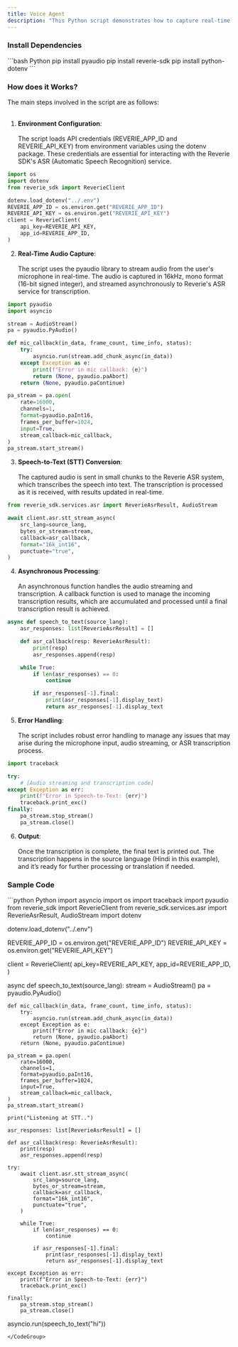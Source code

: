 ```yaml
---
title: Voice Agent
description: "This Python script demonstrates how to capture real-time audio from a microphone and convert it into text using the Reverie SDK's Speech-to-Text (STT) service. The process is asynchronous and handles audio streaming efficiently to provide real-time transcription."
---
```


### Install Dependencies
<CodeGroup>
```bash Python
pip install pyaudio 
pip install reverie-sdk
pip install python-dotenv
```
</CodeGroup>

### How does it Works? 
The main steps involved in the script are as follows:<br></br>

1. **Environment Configuration**:<br></br>
The script loads API credentials (REVERIE_APP_ID and REVERIE_API_KEY) from environment variables using the dotenv package. These credentials are essential for interacting with the Reverie SDK's ASR (Automatic Speech Recognition) service.

```python Python
import os
import dotenv
from reverie_sdk import ReverieClient

dotenv.load_dotenv("../.env")
REVERIE_APP_ID = os.environ.get("REVERIE_APP_ID")
REVERIE_API_KEY = os.environ.get("REVERIE_API_KEY")
client = ReverieClient(
    api_key=REVERIE_API_KEY,
    app_id=REVERIE_APP_ID,
)
```

2. **Real-Time Audio Capture**:<br></br>
The script uses the pyaudio library to stream audio from the user's microphone in real-time. The audio is captured in 16kHz, mono format (16-bit signed integer), and streamed asynchronously to Reverie's ASR service for transcription.

```python Python
import pyaudio
import asyncio

stream = AudioStream()
pa = pyaudio.PyAudio()

def mic_callback(in_data, frame_count, time_info, status):
    try:
        asyncio.run(stream.add_chunk_async(in_data))
    except Exception as e:
        print(f"Error in mic callback: {e}")
        return (None, pyaudio.paAbort)
    return (None, pyaudio.paContinue)

pa_stream = pa.open(
    rate=16000,
    channels=1,
    format=pyaudio.paInt16,
    frames_per_buffer=1024,
    input=True,
    stream_callback=mic_callback,
)
pa_stream.start_stream()
```

3. **Speech-to-Text (STT) Conversion**:<br></br>
The captured audio is sent in small chunks to the Reverie ASR system, which transcribes the speech into text. The transcription is processed as it is received, with results updated in real-time.

```python Python
from reverie_sdk.services.asr import ReverieAsrResult, AudioStream

await client.asr.stt_stream_async(
    src_lang=source_lang,
    bytes_or_stream=stream,
    callback=asr_callback,
    format="16k_int16",
    punctuate="true",
)
```

4. **Asynchronous Processing**:<br></br>
An asynchronous function handles the audio streaming and transcription. A callback function is used to manage the incoming transcription results, which are accumulated and processed until a final transcription result is achieved.

```python Python
async def speech_to_text(source_lang):
    asr_responses: list[ReverieAsrResult] = []

    def asr_callback(resp: ReverieAsrResult):
        print(resp)
        asr_responses.append(resp)

    while True:
        if len(asr_responses) == 0:
            continue

        if asr_responses[-1].final:
            print(asr_responses[-1].display_text)
            return asr_responses[-1].display_text
```

5. **Error Handling**:<br></br>
The script includes robust error handling to manage any issues that may arise during the microphone input, audio streaming, or ASR transcription process.

```python Python
import traceback

try:
    # [Audio streaming and transcription code]
except Exception as err:
    print(f"Error in Speech-to-Text: {err}")
    traceback.print_exc()
finally:
    pa_stream.stop_stream()
    pa_stream.close()
```

6. **Output**:<br></br>
Once the transcription is complete, the final text is printed out. The transcription happens in the source language (Hindi in this example), and it’s ready for further processing or translation if needed.

### Sample Code 

<CodeGroup>
```python Python
import asyncio
import os
import traceback
import pyaudio
from reverie_sdk import ReverieClient
from reverie_sdk.services.asr import ReverieAsrResult, AudioStream
import dotenv

dotenv.load_dotenv("../.env")

REVERIE_APP_ID = os.environ.get("REVERIE_APP_ID")
REVERIE_API_KEY = os.environ.get("REVERIE_API_KEY")

client = ReverieClient(
    api_key=REVERIE_API_KEY,
    app_id=REVERIE_APP_ID,
)


async def speech_to_text(source_lang):
    stream = AudioStream()
    pa = pyaudio.PyAudio()

    def mic_callback(in_data, frame_count, time_info, status):
        try:
            asyncio.run(stream.add_chunk_async(in_data))
        except Exception as e:
            print(f"Error in mic callback: {e}")
            return (None, pyaudio.paAbort)
        return (None, pyaudio.paContinue)

    pa_stream = pa.open(
        rate=16000,
        channels=1,
        format=pyaudio.paInt16,
        frames_per_buffer=1024,
        input=True,
        stream_callback=mic_callback,
    )
    pa_stream.start_stream()

    print("Listening at STT..")

    asr_responses: list[ReverieAsrResult] = []

    def asr_callback(resp: ReverieAsrResult):
        print(resp)
        asr_responses.append(resp)

    try:
        await client.asr.stt_stream_async(
            src_lang=source_lang,
            bytes_or_stream=stream,
            callback=asr_callback,
            format="16k_int16",
            punctuate="true",
        )

        while True:
            if len(asr_responses) == 0:
                continue

            if asr_responses[-1].final:
                print(asr_responses[-1].display_text)
                return asr_responses[-1].display_text

    except Exception as err:
        print(f"Error in Speech-to-Text: {err}")
        traceback.print_exc()

    finally:
        pa_stream.stop_stream()
        pa_stream.close()


asyncio.run(speech_to_text("hi"))
```
</CodeGroup>
